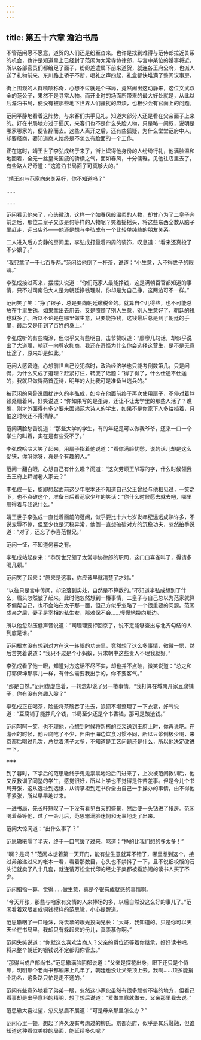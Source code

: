 ```yaml
---
---
---
```

title: 第五十六章 澹泊书局
---




不管范闲愿不愿意，道贺的人们还是纷至沓来。也许是找到难得与范侍郎拉近关系的机会，也许是知道皇上已经封了范闲为太常寺协律郎，与宫中某位的婚事将近，所以各部官员们都给足了面子，纷纷差遣属下前来道贺，就连各王府公府，也派人送了礼物前来。东川路上轿子不断，唱礼之声四起，礼盒都快堆满了整间议事房。

街上围观的人群啧啧称奇，心想不过就是个书局，竟然闹出这动静来，这位文武双全的范公子，果然不是寻常人物。而开业时的场面所带来的最大好处就是，从此以后澹泊书局，便没有被那些地下世界人们骚扰的麻烦，也极少会有官面上的问题。

范闲平静地看着这阵势，与来客们拱手见礼，知道大部分人还是看在父亲面子上来的。好在书局地方过于逼仄，来客们也不是什么头脸人物，只是略一闲叙，说明是哪家哪家的，便告辞而去。这些人离开之后，还有些狐疑，为什么堂堂范府中人，却要经商，要知道商人始终是不怎么有脸面的一个工作。

正在这时，靖王世子李弘成终于来了，街上识得他身份的人纷纷行礼，他满脸温和地回着，全无一丝皇亲国戚的骄横之气，面如春风，十分儒雅。见他往店里去了，有些路人好奇道：“这澹泊书局面子可真够大的。”

“靖王府与范家向来关系好，你不知道吗？”

……

……

范闲看见他来了，心头微动，这样一个如春风般温柔的人物，却甘心为了二皇子奔前走后，那位二皇子又该是何等样的人物呢？笑着摇摇头，将这些东西全数从脑子里赶走，迎出店外——他还是想与李弘成有一个比较单纯些的朋友关系。

二人进入后方安静的房间里，李弘成打量着四周的装饰，叹息道：“看来还真投了不少银子。”

“我只拿了一千七百多两。”范闲给他倒了一杯茶，说道：“小生意，入不得世子的眼睛。”

李弘成接过茶来，摆摆头说道：“你们范家人最能挣钱，这是满朝百官都知道的事情，只不过司南伯大人是为朝廷挣钱理财，你却是为自己挣，这两边可不一样。”

范闲笑了笑：“挣了银子，总是要向朝廷缴税金的。就算自个儿得些，也不可能总放在手里生锈，如果拿出去用去，又是照顾了别人生意，别人生意好了，朝廷的税也就多了。所以不论是在哪里做生意，只要能挣钱，这钱最后总是到了朝廷的手里，最后又是用到了百姓的身上。”

李弘成听的有些糊涂，但似乎又有些明白，击节赞叹道：“廖廖几句话，却似乎说出了大道理，朝廷一向尊农抑商，我还在奇怪为什么你会选择这营生，是不是无意仕途了，原来却是如此。”

范闲大感窘迫，心想前世自己没犯病时，政治经济学也只能考倒数第几，只是闲侃，为什么又成了道理？赶紧打住，转变了话题：“得了得了，什么仕途不仕途的，我就只做得两首歪诗，明年的大比我可是准备当逃兵的。”

被范闲的风骨说困扰许久的李弘成，如今在他面前终于再次使用扇子，不停对着脖颈处扇着风，好笑说道：“你如果写的是歪诗，还让不让太学里的那些人活了？瞧瞧，刚才外面得有多少要来面谒范大诗人的学生，如果不是你家下人多给挡着，只怕这时候还不得清静。”

范闲满脸愁苦说道：“那些太学的学生，有的年纪足可以做我爷爷，还来一口一个学生的叫着，实在是有些受不了。”

李弘成哈哈大笑了起来，用扇子指着他说道：“看你满脸忧愁，说的话儿却是这么促狭，你呀你呀，真是个有趣的人。”

范闲一翻白眼，心想自己有什么趣？问道：“这次劳烦王爷写的字，什么时候领我去王府上拜谢老人家去？”

李弘成一怔，旋即想起面前这少年根本还不知道自己父王曾经与他相见过，一笑之下，也不点破这个，准备日后看范家少年的笑话：“你什么时候愿去就去吧，哪里用得着与我说什么。”

靖王世子李弘成一直觉着面前的范闲，似乎要比十六七岁发年纪远远成熟许多，不说宠辱不惊，但至少也是沉稳异常，他倒一直想破破对方的沉稳功夫，忽然拍手说道：“对了，还忘了恭喜范世兄。”

范闲一怔，不知道何喜之有。

李弘成站起身来：“恭贺世兄领了太常寺协律郎的职司，这门口喜雀叫了，得请多喝几顿。”

范闲笑了起来：“原来是这事，你应该早就清楚了才对。”

“以往只是宫中传闻，却没落到实处，自然是不算数的。”不知道李弘成想到了什么，眉头忽然皱了起来。此时他忽然想到一樁事情，二皇子与自己总以为范家就算不偏帮自己，也不会站在太子那一面，但己方似乎忽略了一个很重要的问题。范闲成亲之后，妻子是宰相的私生女，那难保不会……慢慢地投向那边。

所以他忽然压低声音说道：“司理理要押回京了，说不定能够查出与北齐勾结的人到底是谁。”

范闲根本没有想到对方在这一转眼的功夫里，竟然想了这么多事情，微微一愣，然后苦笑着说道：“我只不过是个小蚂蚁，只求朝中这些贵人不理我就好。”

李弘成看了他一眼，知道对方这话不尽不实，却也并不点破，微笑说道：“总之和打郭保坤那事儿一样，有什么需要我出手的，你不要客气。”

“那是自然。”范闲虚虚应着，一转念却说了另一樁事情，“我打算在城南开家豆腐铺子，你有没有兴趣入股？”

李弘成正在喝茶，险些将茶碗吞了进去，狼狈不堪整理了一下衣裳，好气说道：“豆腐铺子能挣几个钱，书局至少还是个书香钱，那可是酸渣钱。”

范闲呵呵一笑，也不理他，心想到时候将新榨的豆浆送到王府上时，你再说吧。在澹州的时候，他豆腐吃了不少，但由于海边饮食习惯不同，所以豆浆倒极少喝，来京都后喝过几次，总觉着渣子太多，不知道是工艺问题还是什么，所以他决定改进一下。

※※※

到了暮时，下学后的范思辙终于鬼鬼祟祟地沿后门进来了，上次被范闲教训后，他又反教训了同塾的学生，感觉很好，所以上学也不觉得是件苦差事。但是今儿个书局开张，这从选址到选纸，从请掌柜到定书价全由自己一手操办的事情，由不得他不紧张，所以早早地过来。

一进书局，先长吁短叹了一下没有看见白天的盛景，然后便一头钻进了帐房。范闲喝着茶等他，过了一会儿后，范思辙满脸迷惘和无辜地走了出来。

范闲大惊问道：“出什么事了？”

范思辙嗫嚅了半天，终于一口气缓了过来，骂道：“挣的比我们想的多太多！”

“啊？是吗？”范闲本想着第一天开门，能有些生意就算不错了，哪里想到这个，接过弟弟递过来的帐本一看，看着那数目，心头也不禁抖了一下，且不说细校版的石头记就卖了八十几套，就连请万松堂代印的经史子集都被看热闹的读书人买了不少。

范闲掐指一算，觉得……做生意，真是个很有成就感的事情啊。

“今天开张，那些与咱家有交情的人来捧场的多，以后自然没这么好的事儿了。”范闲看着双眼变成铜钱模样的范思辙，小心提醒道。

范思辙咽了一口唾沫，将羡慕的眼光投向兄长：“大哥，我知道的。只是你可以天天坐在书局里，我却只有躲起来的份儿，真羡慕你啊。”

范闲失笑说道：“你就这么喜欢当商人？父亲的爵位还等着你继承，好好读书吧，将来整个朝廷的银钱说不定都归你管去。”

“那得当成户部尚书。”范思辙满脸阴郁说道：“父亲是探花出身，眼下还只是个侍郎，明明那个老尚书都躺床上几年了，朝廷也没让父亲顶上去。我啊……顶多能捐个功名，这条路只怕是走不通的。”

范闲有些意外地看了弟弟一眼，忽然这小家伙虽然有很多顽劣不堪的地方，但看己看事却是出乎意料的精明，想了想后说道：“爱做生意就做去，父亲那里我去说。”

范思辙大喜过望，忽又愁眉不展道：“可是母亲那里怎么办？”

范闲心里一顿，想起了许久没有考虑过的柳氏。京都范府，似乎是其乐融融，但谁知道这种看似美妙的局面，能延续多久呢？